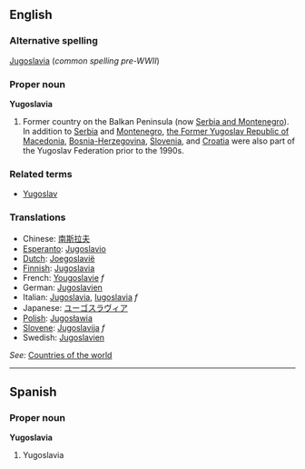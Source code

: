 ==English==

===Alternative spelling===
[[Jugoslavia]] (''common spelling pre-WWII'')

===Proper noun===
'''Yugoslavia'''

# Former country on the Balkan Peninsula (now [[Serbia and Montenegro]]). In addition to [[Serbia]] and [[Montenegro]], [[Macedonia|the Former Yugoslav Republic of Macedonia]], [[Bosnia and Herzegovina|Bosnia-Herzegovina]], [[Slovenia]], and [[Croatia]] were also part of the Yugoslav Federation prior to the 1990s.

===Related terms===
*[[Yugoslav]]

===Translations===
*Chinese: [[南斯拉夫]]
*[[Esperanto]]: [[Jugoslavio]]
*[[Dutch]]: [[Joegoslavië]]
*[[Finnish]]: [[Jugoslavia]]
*French: [[Yougoslavie]] ''f''
*German: [[Jugoslavien]]
*Italian: [[Jugoslavia]], [[Iugoslavia]] ''f''
*Japanese: [[ユーゴスラヴィア]]
*[[Polish]]: [[Jugosławia]]
*[[Slovene]]: [[Jugoslavija]] ''f''
*Swedish: [[Jugoslavien]]

''See:'' [[Countries of the world]]

----

==Spanish==
===Proper noun===
'''Yugoslavia'''

# Yugoslavia
